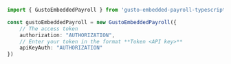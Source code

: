```typescript index.ts
import { GustoEmbeddedPayroll } from 'gusto-embedded-payroll-typescript-sdk';

const gustoEmbeddedPayroll = new GustoEmbeddedPayroll({
    // The access token
    authorization: "AUTHORIZATION",
    // Enter your token in the format **Token <API key>**
    apiKeyAuth: "AUTHORIZATION"
})
```